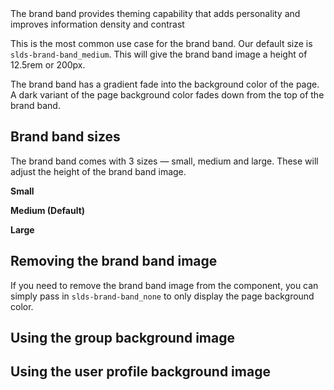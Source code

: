 
<div className="lead">
  The brand band provides theming capability that adds personality and improves information density and contrast
</div>

This is the most common use case for the brand band. Our default size is `slds-brand-band_medium`. This will give the brand band image a height of 12.5rem or 200px.

<BrandBandExample size="medium" />

The brand band has a gradient fade into the background color of the page. A dark variant of the page background color fades down from the top of the brand band.

## Brand band sizes

The brand band comes with 3 sizes — small, medium and large. These will adjust the height of the brand band image.

**Small**

<BrandBandExample size="small" />

**Medium (Default)**

<BrandBandExample size="medium" />

**Large**

<BrandBandExample size="large" />

## Removing the brand band image

If you need to remove the brand band image from the component, you can simply pass in `slds-brand-band_none` to only display the page background color.

<BrandBandExample size="none" />

## Using the group background image

<BrandBandExample size="large" image="group" />

## Using the user profile background image

<BrandBandExample size="large" image="user" />
